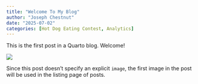 ```yaml
---
title: "Welcome To My Blog"
author: "Joseph Chestnut"
date: "2025-07-02"
categories: [Hot Dog Eating Contest, Analytics]
---
```


This is the first post in a Quarto blog. Welcome!

![](thumbnail.jpg)

Since this post doesn't specify an explicit `image`, the first image in the post will be used in the listing page of posts.
